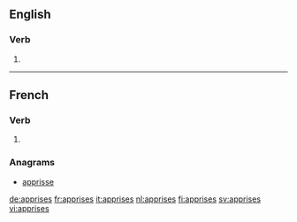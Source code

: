 ==English==

===Verb===
{{head|en}}

# {{en-third-person singular of|apprise}}

----

==French==

===Verb===
{{head|fr}} {{f-p}}

# {{feminine plural past participle of|apprendre|lang=fr}}

===Anagrams===
* [[apprisse#French|apprisse]]

[[de:apprises]]
[[fr:apprises]]
[[it:apprises]]
[[nl:apprises]]
[[fi:apprises]]
[[sv:apprises]]
[[vi:apprises]]
